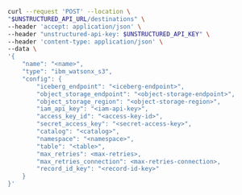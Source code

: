 ```bash curl
curl --request 'POST' --location \
"$UNSTRUCTURED_API_URL/destinations" \
--header 'accept: application/json' \
--header "unstructured-api-key: $UNSTRUCTURED_API_KEY" \
--header 'content-type: application/json' \
--data \
'{
    "name": "<name>",
    "type": "ibm_watsonx_s3",
    "config": {
        "iceberg_endpoint": "<iceberg-endpoint>",
        "object_storage_endpoint": "<object-storage-endpoint>",
        "object_storage_region": "<object-storage-region>",
        "iam_api_key": "<iam-api-key>",
        "access_key_id": "<access-key-id>",
        "secret_access_key": "<secret-access-key>",
        "catalog": "<catalog>",
        "namespace": "<namespace>",
        "table": "<table>",
        "max_retries": <max-retries>,
        "max_retries_connection": <max-retries-connection>,
        "record_id_key": "<record-id-key>"
    }
}'
```